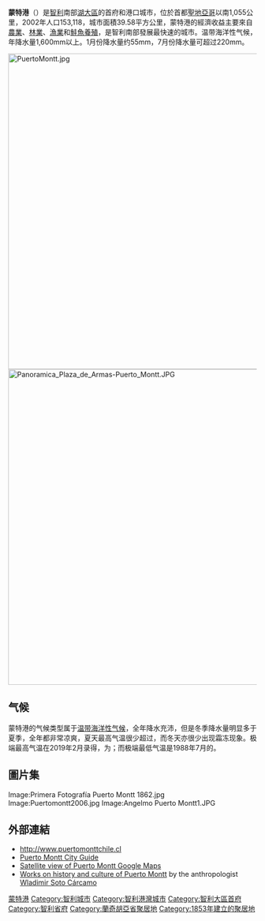 {{Infobox settlement
|official_name = 蒙特港
|other_name =
|native_name =Puerto Montt<br />Meli Pulli
|nickname = 
|motto = 
|image_skyline =
|imagesize =270px
|image_caption =View of Puerto Montt 
|image_flag = Flag of Puerto Montt, Chile.svg
|flag_size = 150px
|image_seal = 
|seal_size = 
|image_shield = Escudo de Puerto Montt.svg
|shield_size = 100px
|image_blank_emblem =
|blank_emblem_size =
|subdivision_type = 國家
|subdivision_name = {{flag|Chile}}
|subdivision_type1 = [[智利行政區劃|大區]]
|subdivision_name1 = [[湖大區|湖大區]]
|subdivision_type2 = 
|subdivision_name2 = 
|subdivision_type3 =
|subdivision_name3 =
|government_type =
|leader_title = 市長
|leader_name = Rabindranath Quinteros Lara
|leader_title1 =
|leader_name1 =
|established_title = 建城日
|established_date = 1853年2月12日
|established_title2 = 
|established_date2 = 
|established_title3 =
|established_date3 =
|area_magnitude =
|area_total_km2 = 1673 
|area_total_sq_mi =
|area_land_km2 =
|area_land_sq_mi =
|area_water_km2 =
|area_water_sq_mi =
|area_water_percent =
|area_urban_km2 =
|area_urban_sq_mi =
|area_metro_km2 =
|area_metro_sq_mi =
|population_as_of = 2002年
|population_note =
|settlement_type = <!--For Town or Village (Leave blank for the default City) -->
|population_total = 175938  
|population_density_km2 = 113.9 
|population_density_sq_mi =
|population_metro =
|population_density_metro_km2 =
|population_density_metro_sq_mi =
|population_urban =
|population_density_urban_km2 =
|population_density_urban_mi2 =
|pushpin_map=Chile
|pushpin_map_caption=在智利的位置
|elevation_m = 14
|elevation_ft =
|postal_code_type =
|postal_code =
|area_code =
|website = http://www.puertomonttchile.cl
|footnotes =
}}

'''蒙特港'''（{{lang-es|Puerto Montt}}）是[[智利|智利]]南部[[湖大區|湖大區]]的首府和港口城市，位於首都[[聖地亞哥·德·智利|聖地亞哥]]以南1,055公里，2002年人口153,118，城市面積39.58平方公里，蒙特港的經濟收益主要來自[[農業|農業]]、[[林業|林業]]、[[漁業|漁業]]和[[水產養殖|鮭魚養殖]]，是智利南部發展最快速的城市。温带海洋性气候，年降水量1,600mm以上。1月份降水量约55mm，7月份降水量可超过220mm。

[[File:PuertoMontt.jpg|640px]]
[[File:Panoramica_Plaza_de_Armas-Puerto_Montt.JPG|640px]]

== 气候 ==
蒙特港的气候类型属于[[温带海洋性气候|温带海洋性气候]]，全年降水充沛，但是冬季降水量明显多于夏季，全年都非常凉爽，夏天最高气温很少超过{{convert|25|C|F}}，而冬天亦很少出现霜冻现象。极端最高气温在2019年2月录得，为{{convert|35.1|C|F}}；而极端最低气温是1988年7月的{{convert|-7.1|C|F}}。
{{Weather box
|location = 蒙特港（{{tsl|es|Aeropuerto Internacional El Tepual|埃尔特普阿尔国际机场}}），（1981-2010年平均数据，1964年至今极端数据）
|single line = Yes
|metric first = Yes
|Jan record high C = 34.7
|Feb record high C = 35.1
|Mar record high C = 31.6
|Apr record high C = 25.8
|May record high C = 20.8
|Jun record high C = 20.0
|Jul record high C = 20.9
|Aug record high C = 19.9
|Sep record high C = 24.2
|Oct record high C = 24.8
|Nov record high C = 28.1
|Dec record high C = 30.4
|year record high C = 35.1
|Jan high C = 19.8
|Feb high C = 19.7
|Mar high C = 17.9
|Apr high C = 15.0
|May high C = 12.5
|Jun high C = 10.5
|Jul high C = 10.2
|Aug high C = 11.2
|Sep high C = 12.9
|Oct high C = 14.5
|Nov high C = 16.4
|Dec high C = 18.4
|year high C = 14.9
|Jan mean C = 14.3
|Feb mean C = 13.8
|Mar mean C = 12.2
|Apr mean C = 9.9
|May mean C = 8.4
|Jun mean C = 6.9
|Jul mean C = 6.2
|Aug mean C = 6.7
|Sep mean C = 7.8
|Oct mean C = 9.6
|Nov mean C = 11.4
|Dec mean C = 13.3
|year mean C = 10.0
|Jan low C = 9.3
|Feb low C = 9.0
|Mar low C = 8.2
|Apr low C = 6.6
|May low C = 5.6
|Jun low C = 4.3
|Jul low C = 3.5
|Aug low C = 3.7
|Sep low C = 4.2
|Oct low C = 5.6
|Nov low C = 6.9
|Dec low C = 8.5
|year low C = 6.3
|Jan record low C = 0.8
|Feb record low C = 0.4
|Mar record low C = -0.8
|Apr record low C = -3.4
|May record low C = -6.0
|Jun record low C = -6.4
|Jul record low C = -7.1
|Aug record low C = -5.1
|Sep record low C = -5.4
|Oct record low C = -2.3
|Nov record low C = -0.5
|Dec record low C = -0.3
|year record low C = -7.1
|precipitation colour = green
|Jan precipitation mm = 86.9
|Feb precipitation mm = 70.1
|Mar precipitation mm = 100.6
|Apr precipitation mm = 148.3
|May precipitation mm = 196.4
|Jun precipitation mm = 219.6
|Jul precipitation mm = 175.3
|Aug precipitation mm = 168.0
|Sep precipitation mm = 124.7
|Oct precipitation mm = 127.6
|Nov precipitation mm = 103.3
|Dec precipitation mm = 92.3
|year precipitation mm = 1613.1
|unit precipitation days = 1.0 mm
|Jan precipitation days = 10.5
|Feb precipitation days = 8.5
|Mar precipitation days = 11.7
|Apr precipitation days = 14.9
|May precipitation days = 17.6
|Jun precipitation days = 18.9
|Jul precipitation days = 17.9
|Aug precipitation days = 17.8
|Sep precipitation days = 15.5
|Oct precipitation days = 15.4
|Nov precipitation days = 13.7
|Dec precipitation days = 11.4
|year precipitation days = 173.8
|Jan humidity = 79.3
|Feb humidity = 80.9
|Mar humidity = 84.7
|Apr humidity = 88.5
|May humidity = 90.6
|Jun humidity = 91.4
|Jul humidity = 90.2
|Aug humidity = 88.2
|Sep humidity = 85.5
|Oct humidity = 83.4
|Nov humidity = 81.1
|Dec humidity = 79.8
|year humidity = 85.3
|Jan sun = 211
|Feb sun = 183
|Mar sun = 152
|Apr sun = 108
|May sun = 69
|Jun sun = 57
|Jul sun = 69
|Aug sun = 94
|Sep sun = 124
|Oct sun = 154
|Nov sun = 167
|Dec sun = 196
|year sun = 
|source 1 = Dirección Meteorológica de Chile<ref name=climatenormals>{{cite web
| url = https://climatologia.meteochile.gob.cl/application/index/productos/RE3006
| title = Datos Normales y Promedios Históricos Promedios de 30 años o menos
| publisher = Dirección Meteorológica de Chile
| language = es
| access-date = 9 December 2018
| archive-url = https://web.archive.org/web/20180917105206/https://climatologia.meteochile.gob.cl/application/index/productos/RE3006
| archive-date = 17 September 2018
| url-status = live
}}</ref><ref name = DMC>{{cite web
| archive-url = https://web.archive.org/web/20120417150708/http://164.77.222.61/climatologia/publicaciones/Estadistica_ClimatologicaII.pdf
| archive-date = 17 April 2012
| url = http://164.77.222.61/climatologia/publicaciones/Estadistica_ClimatologicaII.pdf
| title = Estadistica Climatologica Tomo II
| access-date = December 25, 2012
| publisher = Dirección General de Aeronáutica Civil
| language = es
| date = March 2001
| url-status = dead
}}</ref><ref name=records>{{cite web
| url = https://climatologia.meteochile.gob.cl/application/index/productos/RE3002
| title = Temperatura Histórica de la Estación El Tepual Puerto Montt Ap. (410005)
| publisher = Dirección Meteorológica de Chile
| language = es
| access-date = 9 December 2018
| archive-url = https://web.archive.org/web/20181206235343/https://climatologia.meteochile.gob.cl/application/index/productos/RE3002
| archive-date = 6 December 2018
| url-status = live
}}</ref>
|source 2 = [[World_Meteorological_Organization|World Meteorological Organization]] (precipitation days and humidity 1981–2010),<ref name=WMOCLINO>{{cite web
| archive-url = https://web.archive.org/web/20211009200311/https://www.ncei.noaa.gov/pub/data/normals/WMO/1981-2010/RA-III/Chile/WMO_Normals_Chile%20%285%29.xlsx
| archive-date = 9 October 2021
| url = https://www.ncei.noaa.gov/pub/data/normals/WMO/1981-2010/RA-III/Chile/WMO_Normals_Chile%20(5).xlsx
| title = World Meteorological Organization Climate Normals for 1981–2010
| publisher = World Meteorological Organization
| access-date = 9 October 2021}}</ref> Ogimet (sun 1981–2010)<ref name=ogimet>{{cite web
| archive-url = https://web.archive.org/web/20200331153724/https://www.ogimet.com/cgi-bin/gclimat?lang=en&mode=0&ind=85799&ord=DIR&year=2019&mes=12&months=12
| archive-date = 31 March 2020
| url = https://www.ogimet.com/cgi-bin/gclimat?lang=en&mode=0&ind=85799&ord=DIR&year=2019&mes=12&months=12
| title = CLIMAT summary for 85799: Puerto Montt (Chile) – Section 2: Monthly Normals
| work = CLIMAT monthly weather summaries
| publisher = Ogimet
| access-date = 31 March 2020}}</ref>
|date=December 2011}}

== 圖片集 ==
<gallery>
Image:Primera Fotografía Puerto Montt 1862.jpg
Image:Puertomontt2006.jpg
Image:Angelmo Puerto Montt1.JPG
</gallery>

== 外部連結 ==
* http://www.puertomonttchile.cl {{Wayback|url=http://www.puertomonttchile.cl/ |date=20110503202133 }}
* [http://www.ptomontt.cl Puerto Montt City Guide] {{Wayback|url=http://www.ptomontt.cl/ |date=20210406004506 }}
* [http://maps.google.com/maps?q=puerto+montt+chile&t=k Satellite view of Puerto Montt Google Maps]
* [http://www.wladimircarcamo.blogspot.com Works on history and culture of Puerto Montt] {{Wayback|url=http://www.wladimircarcamo.blogspot.com/ |date=20210313214002 }} by the anthropologist [http://www.ficcionwladimir.blogspot.com Wladimir Soto Cárcamo] {{Wayback|url=http://www.ficcionwladimir.blogspot.com/ |date=20210313214006 }}

{{青岛市的友好城市与友好合作城市}}
{{Authority control}}

{{DEFAULTSORT:Puerto Montt}}
[[Category:蒙特港|]]
[[Category:智利城市|Category:智利城市]]
[[Category:智利港灣城市|Category:智利港灣城市]]
[[Category:智利大區首府|Category:智利大區首府]]
[[Category:智利省府|Category:智利省府]]
[[Category:蘭奇胡亞省聚居地|Category:蘭奇胡亞省聚居地]]
[[Category:1853年建立的聚居地|Category:1853年建立的聚居地]]